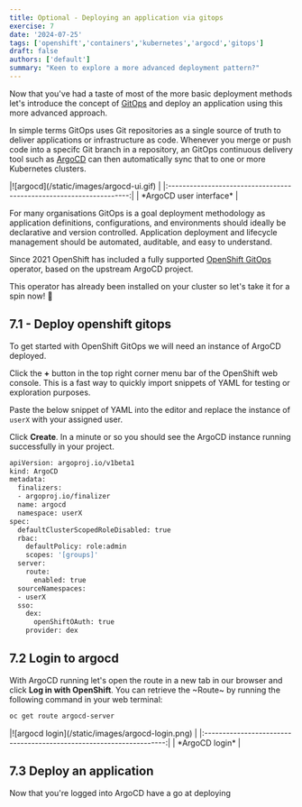 ```yaml
---
title: Optional - Deploying an application via gitops
exercise: 7
date: '2024-07-25'
tags: ['openshift','containers','kubernetes','argocd','gitops']
draft: false
authors: ['default']
summary: "Keen to explore a more advanced deployment pattern?"
---
```

  

Now that you've had a taste of most of the more basic deployment methods let's introduce the concept of [GitOps](https://www.redhat.com/en/topics/devops/what-is-gitops) and deploy an application using this more advanced approach.

In simple terms GitOps uses Git repositories as a single source of truth to deliver applications or infrastructure as code. Whenever you merge or push code into a specifc Git branch in a repository, an GitOps continuous delivery tool such as [ArgoCD](https://argo-cd.readthedocs.io/en/stable) can then automatically sync that to one or more Kubernetes clusters.

<Zoom>
|![argocd](/static/images/argocd-ui.gif)                              |
|:-------------------------------------------------------------------:|
| *ArgoCD user interface*                                             |
</Zoom>

For many organisations GitOps is a goal deployment methodology as application definitions, configurations, and environments should ideally be declarative and version controlled. Application deployment and lifecycle management should be automated, auditable, and easy to understand.

Since 2021 OpenShift has included a fully supported [OpenShift GitOps](https://www.redhat.com/en/blog/announcing-openshift-gitops) operator, based on the upstream ArgoCD project.

This operator has already been installed on your cluster so let's take it for a spin now! 🚀

## 7.1 - Deploy openshift gitops

To get started with OpenShift GitOps we will need an instance of ArgoCD deployed.

Click the **+** button in the top right corner menu bar of the OpenShift web console. This is a fast way to quickly import snippets of YAML for testing or exploration purposes.

Paste the below snippet of YAML into the editor and replace the instance of `userX` with your assigned user.

Click **Create**. In a minute or so you should see the ArgoCD instance running successfully in your project.

```bash
apiVersion: argoproj.io/v1beta1
kind: ArgoCD
metadata:
  finalizers:
  - argoproj.io/finalizer
  name: argocd
  namespace: userX
spec:
  defaultClusterScopedRoleDisabled: true
  rbac:
    defaultPolicy: role:admin
    scopes: '[groups]' 
  server:
    route:
      enabled: true
  sourceNamespaces:
  - userX
  sso:
    dex:
      openShiftOAuth: true
    provider: dex
```

## 7.2 Login to argocd

With ArgoCD running let's open the route in a new tab in our browser and click **Log in with OpenShift**.  You can retrieve the ~Route~ by running the following command in your web terminal:

```bash
oc get route argocd-server
```

<Zoom>
|![argocd login](/static/images/argocd-login.png)                     |
|:-------------------------------------------------------------------:|
| *ArgoCD login*                                                      |
</Zoom>

## 7.3 Deploy an application

Now that you're logged into ArgoCD have a go at deploying 
